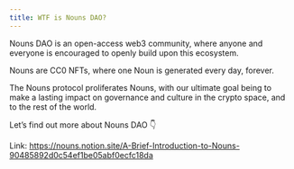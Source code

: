 ```yaml
---
title: WTF is Nouns DAO?
---
```


Nouns DAO is an open-access web3 community, where anyone and everyone is encouraged to openly build upon this ecosystem.

Nouns are CC0 NFTs, where one Noun is generated every day, forever.

The Nouns protocol proliferates Nouns, with our ultimate goal being to make a lasting impact on governance and culture in the crypto space, and to the rest of the world.

Let’s find out more about Nouns DAO 👇

Link: https://nouns.notion.site/A-Brief-Introduction-to-Nouns-90485892d0c54ef1be05abf0ecfc18da
